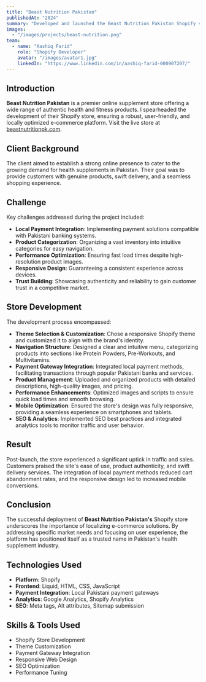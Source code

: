 ```yaml
---
title: "Beast Nutrition Pakistan"
publishedAt: "2024"
summary: "Developed and launched the Beast Nutrition Pakistan Shopify store from scratch, integrating local payment gateways, optimizing for performance, and ensuring a seamless user experience tailored for the Pakistani market."
images:
  - "/images/projects/beast-nutrition.png"
team:
  - name: "Aashiq Farid"
    role: "Shopify Developer"
    avatar: "/images/avatar1.jpg"
    linkedIn: "https://www.linkedin.com/in/aashiq-farid-000907207/"
---
```


## Introduction

**Beast Nutrition Pakistan** is a premier online supplement store offering a wide range of authentic health and fitness products. I spearheaded the development of their Shopify store, ensuring a robust, user-friendly, and locally optimized e-commerce platform. Visit the live store at [beastnutritionpk.com](https://beastnutritionpk.com/).

## Client Background

The client aimed to establish a strong online presence to cater to the growing demand for health supplements in Pakistan. Their goal was to provide customers with genuine products, swift delivery, and a seamless shopping experience.

## Challenge

Key challenges addressed during the project included:

- **Local Payment Integration**: Implementing payment solutions compatible with Pakistani banking systems.
- **Product Categorization**: Organizing a vast inventory into intuitive categories for easy navigation.
- **Performance Optimization**: Ensuring fast load times despite high-resolution product images.
- **Responsive Design**: Guaranteeing a consistent experience across devices.
- **Trust Building**: Showcasing authenticity and reliability to gain customer trust in a competitive market.

## Store Development

The development process encompassed:

- **Theme Selection & Customization**: Chose a responsive Shopify theme and customized it to align with the brand's identity.
- **Navigation Structure**: Designed a clear and intuitive menu, categorizing products into sections like Protein Powders, Pre-Workouts, and Multivitamins.
- **Payment Gateway Integration**: Integrated local payment methods, facilitating transactions through popular Pakistani banks and services.
- **Product Management**: Uploaded and organized products with detailed descriptions, high-quality images, and pricing.
- **Performance Enhancements**: Optimized images and scripts to ensure quick load times and smooth browsing.
- **Mobile Optimization**: Ensured the store's design was fully responsive, providing a seamless experience on smartphones and tablets.
- **SEO & Analytics**: Implemented SEO best practices and integrated analytics tools to monitor traffic and user behavior.

## Result

Post-launch, the store experienced a significant uptick in traffic and sales. Customers praised the site's ease of use, product authenticity, and swift delivery services. The integration of local payment methods reduced cart abandonment rates, and the responsive design led to increased mobile conversions.

## Conclusion

The successful deployment of **Beast Nutrition Pakistan's** Shopify store underscores the importance of localizing e-commerce solutions. By addressing specific market needs and focusing on user experience, the platform has positioned itself as a trusted name in Pakistan's health supplement industry.

## Technologies Used

- **Platform**: Shopify
- **Frontend**: Liquid, HTML, CSS, JavaScript
- **Payment Integration**: Local Pakistani payment gateways
- **Analytics**: Google Analytics, Shopify Analytics
- **SEO**: Meta tags, Alt attributes, Sitemap submission

## Skills & Tools Used

- Shopify Store Development
- Theme Customization
- Payment Gateway Integration
- Responsive Web Design
- SEO Optimization
- Performance Tuning
